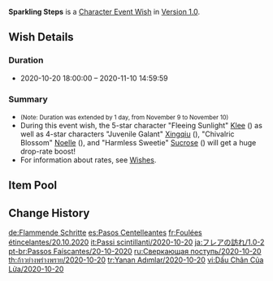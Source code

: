 {{Wish
|name              = Sparkling Steps 2020-10-20
|image             = Sparkling Steps 2020-10-20.png
|type              = Character Event
|duration          = event
|time_start        = 2020-10-20 18:00:00
|time_end          = 2020-11-10 14:59:59
|link              = https://twitter.com/GenshinImpact/status/1317676780250038273
|preceding         = Ballad in Goblets/2020-09-28
|succeeding        = Farewell of Snezhnaya/2020-11-11
|alongside         = Epitome Invocation/2020-10-20
|next              = Sparkling Steps/2021-06-09
}}
'''Sparkling Steps''' is a [[Character Event Wish]] in [[Version 1.0]].

==Wish Details==
===Duration===
* 2020-10-20 18:00:00 &ndash; 2020-11-10 14:59:59

===Summary===
* <small>(Note: Duration was extended by 1 day, from November 9 to November 10)</small>
* During this event wish, the 5-star character "Fleeing Sunlight" [[Klee]] ({{Pyro}}) as well as 4-star characters "Juvenile Galant" [[Xingqiu]] ({{Hydro}}), "Chivalric Blossom" [[Noelle]] ({{Geo}}), and "Harmless Sweetie" [[Sucrose]] ({{Anemo}}) will get a huge drop-rate boost!
* For information about rates, see [[Wish]]es.

==Item Pool==
{{Wish Pool
|character_5_F = Klee
|character_4_F = Xingqiu; Noelle; Sucrose
|character_5   = Diluc; Keqing; Mona; Qiqi; Jean
|character_4   = Barbara; Beidou; Bennett; Chongyun; Fischl; Ningguang; Razor; Xiangling
|weapon_4      = Dragon's Bane; Eye of Perception; Favonius Codex; Favonius Greatsword; Favonius Lance; Favonius Sword; Favonius Warbow; Lion's Roar; Rainslasher; Rust; Sacrificial Bow; Sacrificial Fragments; Sacrificial Greatsword; Sacrificial Sword; The Bell; The Flute; The Stringless; The Widsith
|weapon_3      = Black Tassel; Bloodtainted Greatsword; Cool Steel; Debate Club; Emerald Orb; Ferrous Shadow; Harbinger of Dawn; Magic Guide; Raven Bow; Sharpshooter's Oath; Skyrider Sword; Slingshot; Thrilling Tales of Dragon Slayers
}}

==Change History==
{{Change History|1.0}}

[[de:Flammende Schritte]]
[[es:Pasos Centelleantes]]
[[fr:Foulées étincelantes/20.10.2020]]
[[it:Passi scintillanti/2020-10-20]]
[[ja:フレアの訪れ/1.0-2]]
[[pt-br:Passos Faíscantes/20-10-2020]]
[[ru:Сверкающая поступь/2020-10-20]]
[[th:ก้าวย่างพร่างพราย/2020-10-20]]
[[tr:Yanan Adımlar/2020-10-20]]
[[vi:Dấu Chân Của Lửa/2020-10-20]]